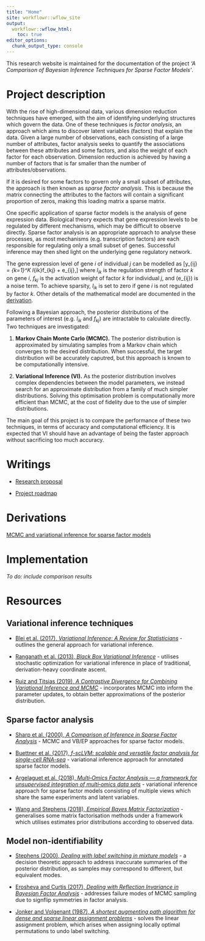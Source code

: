 ```yaml
---
title: "Home"
site: workflowr::wflow_site
output:
  workflowr::wflow_html:
    toc: true
editor_options:
  chunk_output_type: console
---
```


This research website is maintained for the documentation of the project *'A Comparison of Bayesian Inference Techniques for Sparse Factor Models'*.

# Project description

With the rise of high-dimensional data, various dimension reduction techniques have emerged, with the aim of identifying underlying structures which govern the data. One of these techniques is *factor analysis*, an approach which aims to discover latent variables (factors) that explain the data. Given a large number of observations, each consisting of a large number of attributes, factor analysis seeks to quantify the associations between these attributes and some factors, and also the weight of each factor for each observation. Dimension reduction is achieved by having a number of factors that is far smaller than the number of attributes/observations.

If it is desired for some factors to govern only a small subset of attributes, the approach is then known as *sparse factor analysis*. This is because the matrix connecting the attributes to the factors will contain a significant proportion of zeros, making this loading matrix a sparse matrix.

One specific application of sparse factor models is the analysis of gene expression data. Biological theory expects that gene expression levels to be regulated by different mechanisms, which may be difficult to observe directly. Sparse factor analysis is an appropriate approach to analyse these processes, as most mechanisms (e.g. transcription factors) are each responsible for regulating only a small subset of genes. Successful inference may then shed light on the underlying gene regulatory network.

 The gene expression level of gene $i$ of individual $j$ can be modelled as
\[y_{ij} = \sum_{k=1}^K l_{ik}f_{kj} + e_{ij},\]
where $l_{ik}$ is the regulation strength of factor $k$ on gene $i$, $f_{kj}$ is the activation weight of factor $k$ for individual $j$, and \(e_{ij}\) is a noise term. To achieve sparsity, $l_{ik}$ is set to zero if gene $i$ is not regulated by factor $k$. Other details of the mathematical model are documented in the [derivation](assets/derivation.pdf).

Following a Bayesian approach, the posterior distributions of the parameters of interest (e.g. $l_{ik}$ and $f_{kj}$) are intractable to calculate directly. Two techniques are investigated:

1. **Markov Chain Monte Carlo (MCMC).** The posterior distribution is approximated by simulating samples from a Markov chain which converges to the desired distribution. When successful, the target distribution will be accurately caputred, but this approach is known to be computationally intensive.

2. **Variational Inference (VI).** As the posterior distribution involves complex dependencies between the model parameters, we instead search for an approximate distribution from a family of much simpler distributions. Solving this optimisation problem is computationally more efficient than MCMC, at the cost of fidelity due to the use of simpler distributions.

The main goal of this project is to compare the performance of these two techniques, in terms of accuracy and computational efficiency. It is expected that VI should have an advantage of being the faster approach without sacrificing too much accuracy.

# Writings

- [Research proposal](assets/proposal.pdf)

- [Project roadmap](roadmap.html)

# Derivations
[MCMC and variational inference for sparse factor models](assets/derivation.pdf)

# Implementation
*To do: include comparison results*

# Resources

## Variational inference techniques

- [Blei et al. (2017), *Variational Inference: A Review for Statisticians*](https://arxiv.org/abs/1601.00670) - outlines the general approach for variational inference.

- [Ranganath et al. (2013), *Black Box Variational Inference*](https://arxiv.org/abs/1401.0118) - utilises stochastic optimization for variational inference in place of traditional, derivation-heavy coordinate ascent.

- [Ruiz and Titsias (2019), *A Contrastive Divergence for Combining Variational Inference and MCMC*](https://arxiv.org/abs/1905.04062) - incorporates MCMC into inform the parameter updates, to obtain better approximations of the posterior distribution.

## Sparse factor analysis

- [Sharp et al. (2000), *A Comparison of Inference in Sparse Factor Analysis*](ftp://ftp.sanger.ac.uk/pub/rd/PEER/sparse_FA_manuscript.pdf) - MCMC and VB/EP approaches for sparse factor models.

- [Buettner et al. (2017), *f-scLVM: scalable and versatile factor analysis for single-cell RNA-seq*](https://www.ncbi.nlm.nih.gov/pubmed/29115968) - variational inference approach for annotated sparse factor models.

- [Argelaguet et al. (2018), *Multi‐Omics Factor Analysis — a framework for unsupervised integration of multi‐omics data sets*](https://www.ncbi.nlm.nih.gov/pubmed/29925568) - variational inference approach for sparse factor models consisting of multiple views which share the same experiments and latent variables.

- [Wang and Stephens (2018), *Empirical Bayes Matrix Factorization*](https://arxiv.org/abs/1802.06931) - generalises some matrix factorisation methods under a framework which utilises estimates prior distributions according to observed data.

## Model non-identifiability

- [Stephens (2000), *Dealing with label switching in mixture models*](https://www.jstor.org/stable/2680622) - a decision theoretic approach to address inaccurate summaries of the posterior distribution, as samples may correspond to different, but equivalent modes.

- [Erosheva and Curtis (2017), *Dealing with Reflection Invariance in Bayesian Factor Analysis*](https://www.ncbi.nlm.nih.gov/pubmed/28290110) - addresses failure modes of MCMC sampling due to signflip symmetries in factor analysis.

- [Jonker and Volgenant (1987), *A shortest augmenting path algorithm for dense and sparse linear assignment problems*](https://link.springer.com/article/10.1007/BF02278710) - solves the linear assignment problem, which arises when assigning locally optimal permutations to undo label switching.
